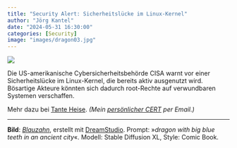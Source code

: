 ```yaml
---
title: "Security Alert: Sicherheitslücke im Linux-Kernel"
author: "Jörg Kantel"
date: "2024-05-31 16:30:00"
categories: [Security]
image: "images/dragon03.jpg"
---
```


[![](images/dragon03-b.jpg)](https://www.flickr.com/photos/schockwellenreiter/53759920013/)

Die US-amerikanische Cybersicherheitsbehörde CISA warnt vor einer Sicherheitslücke im Linux-Kernel, die bereits aktiv ausgenutzt wird.  Bösartige Akteure könnten sich dadurch root-Rechte auf verwundbaren Systemen verschaffen.

Mehr dazu bei [Tante Heise](https://www.heise.de/news/Linux-Luecke-Angreifer-verschaffen-sich-root-Rechte-9742699.html). *(Mein [persönlicher CERT](http://www.gwdg.de/~mreiman1/) per Email.)*

---

**Bild**: *[Blauzahn](https://www.flickr.com/photos/schockwellenreiter/53759920013/)*, erstellt mit [DreamStudio](https://beta.dreamstudio.ai/generate). Prompt: »*dragon with big blue teeth in an ancient city*«. Modell: Stable Diffusion XL, Style: Comic Book.